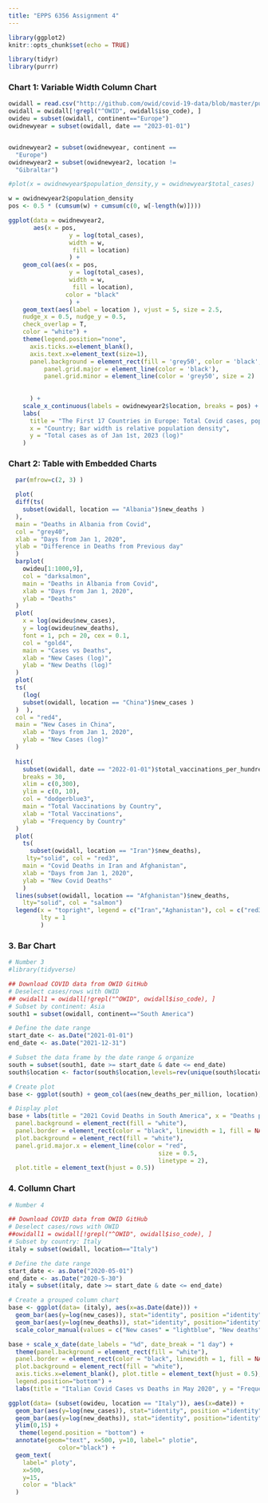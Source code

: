 ```yaml
---
title: "EPPS 6356 Assignment 4"
---
```



```r
library(ggplot2)
knitr::opts_chunk$set(echo = TRUE)

library(tidyr)
library(purrr)
```


### Chart 1: Variable Width Column Chart

```r
owidall = read.csv("http://github.com/owid/covid-19-data/blob/master/public/data/owid-covid-data.csv?raw=true")
owidall = owidall[!grepl("^OWID", owidall$iso_code), ]
owideu = subset(owidall, continent=="Europe")
owidnewyear = subset(owidall, date == "2023-01-01")


owidnewyear2 = subset(owidnewyear, continent == 
  "Europe")
owidnewyear2 = subset(owidnewyear2, location != 
  "Gibraltar")

```


```r
#plot(x = owidnewyear$population_density,y = owidnewyear$total_cases)

w = owidnewyear2$population_density
pos <- 0.5 * (cumsum(w) + cumsum(c(0, w[-length(w)])))

ggplot(data = owidnewyear2,
       aes(x = pos,
                 y = log(total_cases),
                 width = w,
                  fill = location)
                 ) +
    geom_col(aes(x = pos,
                 y = log(total_cases),
                 width = w,
                  fill = location),
                color = "black"
                 ) +
    geom_text(aes(label = location ), vjust = 5, size = 2.5, 
    nudge_x = 0.5, nudge_y = 0.5, 
    check_overlap = T,
    color = "white") +
    theme(legend.position="none",
      axis.ticks.x=element_blank(),
      axis.text.x=element_text(size=1),
      panel.background = element_rect(fill = 'grey50', color = 'black', size = 2),
          panel.grid.major = element_line(color = 'black'),
          panel.grid.minor = element_line(color = 'grey50', size = 2)
      
      
      ) +
    scale_x_continuous(labels = owidnewyear2$location, breaks = pos) +
    labs(
      title = "The First 17 Countries in Europe: Total Covid cases, population density",
      x = "Country; Bar width is relative population density",
      y = "Total cases as of Jan 1st, 2023 (log)"
    )

```


### Chart 2: Table with Embedded Charts


```r

  par(mfrow=c(2, 3) )

  plot(
  diff(ts(
    subset(owidall, location == "Albania")$new_deaths )
  ),
  main = "Deaths in Albania from Covid",
  col = "grey40",
  xlab = "Days from Jan 1, 2020",
  ylab = "Difference in Deaths from Previous day"
  )
  barplot(
    owideu[1:1000,9],
    col = "darksalmon",
    main = "Deaths in Albania from Covid",
    xlab = "Days from Jan 1, 2020",
    ylab = "Deaths"
  )
  plot(
    x = log(owideu$new_cases),
    y = log(owideu$new_deaths),
    font = 1, pch = 20, cex = 0.1,
    col = "gold4",
    main = "Cases vs Deaths",
    xlab = "New Cases (log)",
    ylab = "New Deaths (log)"
  )
  plot(
  ts(
    (log(
    subset(owidall, location == "China")$new_cases )
  )  ),
  col = "red4",
  main = "New Cases in China",
    xlab = "Days from Jan 1, 2020",
    ylab = "New Cases (log)"
  )
  
  hist(
    subset(owidall, date == "2022-01-01")$total_vaccinations_per_hundred,
    breaks = 30,
    xlim = c(0,300),
    ylim = c(0, 10),
    col = "dodgerblue3",
    main = "Total Vaccinations by Country",
    xlab = "Total Vaccinations",
    ylab = "Frequency by Country"
  )
  plot(
    ts(
      subset(owidall, location == "Iran")$new_deaths),
     lty="solid", col = "red3",
    main = "Covid Deaths in Iran and Afghanistan",
    xlab = "Days from Jan 1, 2020",
    ylab = "New Covid Deaths"
    )
  lines(subset(owidall, location == "Afghanistan")$new_deaths,
    lty="solid", col = "salmon")
  legend(x = "topright", legend = c("Iran","Aghanistan"), col = c("red3","salmon"),
         lty = 1
         )
```


### 3. Bar Chart


```r
# Number 3
#library(tidyverse)

## Download COVID data from OWID GitHub
# Deselect cases/rows with OWID
## owidall1 = owidall[!grepl("^OWID", owidall$iso_code), ]
# Subset by continent: Asia
south1 = subset(owidall, continent=="South America")

# Define the date range
start_date <- as.Date("2021-01-01")
end_date <- as.Date("2021-12-31")

# Subset the data frame by the date range & organize
south = subset(south1, date >= start_date & date <= end_date)
south$location <- factor(south$location,levels=rev(unique(south$location)))

# Create plot
base <- ggplot(south) + geom_col(aes(new_deaths_per_million, location), fill = "black", col="black", width = 0.6)

# Display plot
base + labs(title = "2021 Covid Deaths in South America", x = "Deaths per Million", y = NULL) + scale_x_continuous(breaks = seq(0, 3000, by = 500)) + theme(
  panel.background = element_rect(fill = "white"),
  panel.border = element_rect(color = "black", linewidth = 1, fill = NA),
  plot.background = element_rect(fill = "white"),
  panel.grid.major.x = element_line(color = "red",
                                          size = 0.5,
                                          linetype = 2),
  plot.title = element_text(hjust = 0.5))
```


### 4. Collumn Chart


```r
# Number 4

## Download COVID data from OWID GitHub
# Deselect cases/rows with OWID
##owidall1 = owidall[!grepl("^OWID", owidall$iso_code), ]
# Subset by country: Italy
italy = subset(owidall, location=="Italy")

# Define the date range
start_date <- as.Date("2020-05-01")
end_date <- as.Date("2020-5-30")
italy = subset(italy, date >= start_date & date <= end_date)

# Create a grouped column chart
base <- ggplot(data= (italy), aes(x=as.Date(date))) + 
  geom_bar(aes(y=log(new_cases)), stat="identity", position ="identity", alpha=.3, fill='lightblue', color='lightblue3') +
  geom_bar(aes(y=log(new_deaths)), stat="identity", position="identity", alpha=.8, fill='pink', color='pink3') + xlim(start_date, end_date) + ylim(0,8) + 
  scale_color_manual(values = c("New cases" = "lightblue", "New deaths" = "pink"), name = "Legend")

base + scale_x_date(date_labels = "%d", date_break = "1 day") + 
  theme(panel.background = element_rect(fill = "white"),
  panel.border = element_rect(color = "black", linewidth = 1, fill = NA),
  plot.background = element_rect(fill = "white"),
  axis.ticks.x=element_blank(), plot.title = element_text(hjust = 0.5),
  legend.position="bottom") + 
  labs(title = "Italian Covid Cases vs Deaths in May 2020", y = "Frequency", x = "Date", colour = "Legend")
```



```r
ggplot(data= (subset(owideu, location == "Italy")), aes(x=date)) +
  geom_bar(aes(y=log(new_cases)), stat="identity", position ="identity", alpha=.3, fill='lightblue', color='lightblue4') +
  geom_bar(aes(y=log(new_deaths)), stat="identity", position="identity", alpha=.8, fill='pink', color='red') +
  ylim(0,15) +
   theme(legend.position = "bottom") +
  annotate(geom="text", x=500, y=10, label=" plotie",
              color="black") +
  geom_text(
    label=" ploty", 
    x=500,
    y=15,
    color = "black"
  )
```






